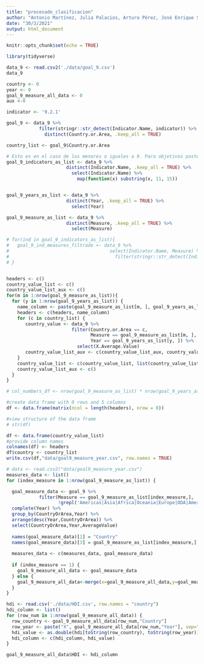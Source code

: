 ```yaml
---
title: "procesado_clasificacion"
author: "Antonio Martínez, Julia Palacios, Arturo Pérez, José Enrique Sánchez"
date: "30/3/2021"
output: html_document
---
```


```r
knitr::opts_chunk$set(echo = TRUE)

library(tidyverse)
```


```r
data_9 <- read.csv2('./data/goal_9.csv')
data_9
```

```r
country <- 0
year <- 0
goal_9_measure_all_data <- 0
aux <-0

indicator <- '9.2.1'

goal_9 <- data_9 %>%
            filter(stringr::str_detect(Indicator.Name, indicator)) %>%
              distinct(Country.or.Area, .keep_all = TRUE)

country_list <- goal_9$Country.or.Area

# Esto es en el caso de los menores o iguales a 9. Para objetivos posteriores 11,16
goal_9_indicators_as_list <- data_9 %>%
                      distinct(Indicator.Name, .keep_all = TRUE) %>%
                        select(Indicator.Name) %>%
                          map(function(x) substring(x, 11, 15))


goal_9_years_as_list <- data_9 %>%
                      distinct(Year, .keep_all = TRUE) %>%
                        select(Year)

goal_9_measure_as_list <- data_9 %>%
                      distinct(Measure, .keep_all = TRUE) %>%
                        select(Measure)

# for(ind in goal_9_indicators_as_list){
#   goal_9_ind_measures_filtrado <- data_9 %>%
#                                     select(Indicator.Name, Measure) %>%
#                                       filter(stringr::str_detect(Indicator.Name, ind))
# }


headers <- c()
country_value_list <- c()
country_value_list_aux <- c()
for(m in 1:nrow(goal_9_measure_as_list)){
  for (y in 1:nrow(goal_9_years_as_list)) {
    name_column <- paste(goal_9_measure_as_list[m, ], goal_9_years_as_list[y, ], sep="__")
    headers <- c(headers, name_column)
    for (c in country_list) {
       country_value <- data_9 %>%
                        filter(Country.or.Area == c,
                               Measure == goal_9_measure_as_list[m, ],
                               Year == goal_9_years_as_list[y, ]) %>%
                          select(X.Average.Value)
       country_value_list_aux <- c(country_value_list_aux, country_value[1,])
    }
    country_value_list <- c(country_value_list, list(country_value_list_aux))
    country_value_list_aux <- c()
  }
}

# col_numbers_df <- nrow(goal_9_measure_as_list) * nrow(goal_9_years_as_list)

#create data frame with 0 rows and 5 columns
df <- data.frame(matrix(ncol = length(headers), nrow = 0))

#view structure of the data frame
# str(df)

```



```r
df <- data.frame(country_value_list)
#provide column names
colnames(df) <- headers
df$country <- country_list
write.csv(df,"data/goal9_measure_year.csv", row.names = TRUE)
```


```r
# data <- read.csv2("data/goal9_measure_year.csv")
measures_data <- list()
for (index_measure in 1:nrow(goal_9_measure_as_list)) {

  goal_measure_data <- goal_9 %>%
            filter(Measure == goal_9_measure_as_list[index_measure,],
                   !grepl('Americas|Asia|Africa|Oceania|Europe|ODA|America|developing|Developed|countries|Countries|regions|Channel', CountryOrArea)) %>%
  complete(Year) %>%  
  group_by(CountryOrArea,Year) %>% 
  arrange(desc(Year,CountryOrArea)) %>% 
  select(CountryOrArea,Year,AverageValue)
  
  names(goal_measure_data)[1] = "Country"
  names(goal_measure_data)[3] = goal_9_measure_as_list[index_measure,]
  
  measures_data <- c(measures_data, goal_measure_data)
  
  if (index_measure == 1) {
    goal_9_measure_all_data <- goal_measure_data
  } else {
    goal_9_measure_all_data<-merge(x=goal_9_measure_all_data,y=goal_measure_data,by=c('Country','Year'),all.x=TRUE)
  }
}
```

```r

hdi <- read.csv('./data/HDI.csv', row.names = "country")
hdi_column <- list()
for (row_num in 1:nrow(goal_9_measure_all_data)) {
  row_country <- goal_9_measure_all_data[row_num,"Country"]
  row_year <- paste("X", goal_9_measure_all_data[row_num,"Year"], sep="")
  hdi_value <- as.double(hdi[toString(row_country), toString(row_year)])
  hdi_column <- c(hdi_column, hdi_value)
}
```

```r
goal_9_measure_all_data$HDI <- hdi_column
```


